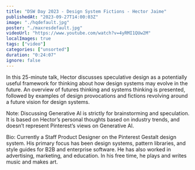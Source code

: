 ```yaml
---
title: "DSW Day 2023 - Design System Fictions - Hector Jaime"
publishedAt: "2023-09-27T14:00:03Z"
image: "./hqdefault.jpg"
poster: "./maxresdefault.jpg"
videoUrl: "https://www.youtube.com/watch?v=4yRMI1QUw2M"
localImages: true
tags: ["video"]
categories: ["unsorted"]
duration: "0:24:07"
ignore: false
---
```

In this 25-minute talk, Hector discusses speculative design as a potentially useful framework for thinking about how design systems may evolve in the future. An overview of futures thinking and systems thinking is presented, followed by examples of design provocations and fictions revolving around a future vision for design systems.

Note: Discussing Generative AI is strictly for brainstorming and speculation. It is based on Hector’s personal thoughts based on industry trends, and doesn’t represent Pinterest’s views on Generative AI.

Bio:
Currently a Staff Product Designer on the Pinterest Gestalt design system. His primary focus has been design systems, pattern libraries, and style guides for B2B and enterprise software. He has also worked in advertising, marketing, and education. In his free time, he plays and writes music and makes art.
